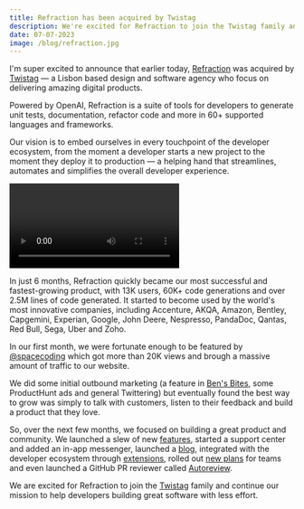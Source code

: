 ```yaml
---
title: Refraction has been acquired by Twistag
description: We're excited for Refraction to join the Twistag family and continue our mission to help developers building great software with less effort.
date: 07-07-2023
image: /blog/refraction.jpg
---
```


I'm super excited to announce that earlier today, [Refraction](https://www.refraction.dev/) was acquired by [Twistag](https://twistag.com/) — a Lisbon based design and software agency who focus on delivering amazing digital products.

Powered by OpenAI, Refraction is a suite of tools for developers to generate unit tests, documentation, refactor code and more in 60+ supported languages and frameworks.

Our vision is to embed ourselves in every touchpoint of the developer ecosystem, from the moment a developer starts a new project to the moment they deploy it to production — a helping hand that streamlines, automates and simplifies the overall developer experience.

<Video
  url="https://www.youtube.com/watch?v=dq9Vb71KdmQ&t=6s"
  className="aspect-[3492/2160]"
  controls
/>

In just 6 months, Refraction quickly became our most successful and fastest-growing product, with 13K users, 60K+ code generations and over 2.5M lines of code generated. It started to become used by the world's most innovative companies, including Accenture, AKQA, Amazon, Bentley, Capgemini, Experian, Google, John Deere, Nespresso, PandaDoc, Qantas, Red Bull, Sega, Uber and Zoho.

In our first month, we were fortunate enough to be featured by [@spacecoding](https://www.instagram.com/spacecoding/) which got more than 20K views and brough a massive amount of traffic to our website.

<Instagram
  reel="Cnrr_W_oV73"
  caption="A post shared by Gi Bordignon | Programação • Tecnologia • Backend (@spacecoding)"
/>

We did some initial outbound marketing (a feature in [Ben's Bites](https://www.bensbites.co/p/ai-goes-tokyo-drift), some ProductHunt ads and general Twittering) but eventually found the best way to grow was simply to talk with customers, listen to their feedback and build a product that they love.

So, over the next few months, we focused on building a great product and community. We launched a slew of new [features](https://www.refraction.dev/features), started a support center and added an in-app messenger, launched a [blog](https://www.refraction.dev/blog), integrated with the developer ecosystem through [extensions](https://www.refraction.dev/extensions), rolled out [new plans](https://www.refraction.dev/pricing) for teams and even launched a GitHub PR reviewer called [Autoreview](https://www.refraction.dev/extensions/autoreview).

We are excited for Refraction to join the [Twistag](https://twistag.com/) family and continue our mission to help developers building great software with less effort.

